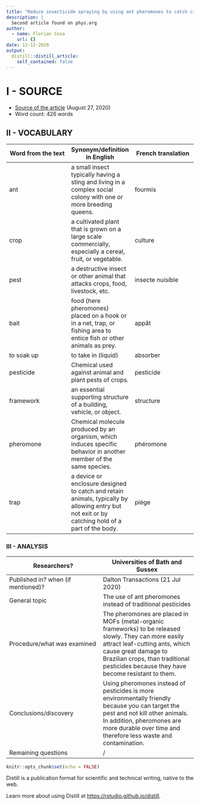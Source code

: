 ```yaml
---
title: "Reduce insecticide spraying by using ant pheromones to catch crop pests"
description: |
  Second article found on phys.org
author:
  - name: Florian Cosa
    url: {}
date: 12-12-2020
output:
  distill::distill_article:
    self_contained: false
---
```


# I - SOURCE  

* [Source of the article](https://phys.org/news/2020-08-insecticide-ant-pheromones-crop-pests.html) (August 27, 2020)  
* Word count: 426 words  

## II - VOCABULARY  

| Word from the text | Synonym/definition in English | French translation |
|-|-|-|
| ant | a small insect typically having a sting and living in a complex social colony with one or more breeding queens. | fourmis |
| crop | a cultivated plant that is grown on a large scale commercially, especially a cereal, fruit, or vegetable. | culture |
| pest | a destructive insect or other animal that attacks crops, food, livestock, etc. |insecte nuisible |
| bait | food (here pheromones) placed on a hook or in a net, trap, or fishing area to entice fish or other animals as prey. | appât |
| to soak up | to take in (liquid) | absorber |
| pesticide | Chemical used against animal and plant pests of crops. | pesticide |
| framework | an essential supporting structure of a building, vehicle, or object. | structure |
| pheromone | Chemical molecule produced by an organism, which induces specific behavior in another member of the same species. | phéromone |
| trap | a device or enclosure designed to catch and retain animals, typically by allowing entry but not exit or by catching hold of a part of the body. | piège |

### III - ANALYSIS  

| Researchers? | Universities of Bath and Sussex |
|-|-|
| Published in? when (if mentioned)? | Dalton Transactions (21 Jul 2020) |
| General topic | The use of ant pheromones instead of traditional pesticides |
| Procedure/what was examined | The pheromones are placed in MOFs (metal-organic frameworks) to be released slowly. They can more easily attract leaf-cutting ants, which cause great damage to Brazilian crops, than traditional pesticides because they have become resistant to them. |
| Conclusions/discovery | Using pheromones instead of pesticides is more environmentally friendly because you can target the pest and not kill other animals. In addition, pheromones are more durable over time and therefore less waste and contamination. |
| Remaining questions | / |

```r
knitr::opts_chunk$set(echo = FALSE)
```

Distill is a publication format for scientific and technical writing, native to the web.

Learn more about using Distill at <https://rstudio.github.io/distill>.

